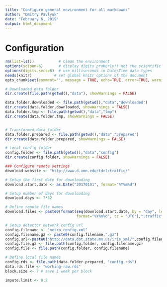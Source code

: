 ```yaml
---
title: "Configure general environment for all markdowns"
author: "Dmitry Pavlyuk"
date: "February 6, 2019"
output: html_document
---
```


# Configuration
```r
rm(list=ls())           # Clean the environment
options(scipen=6)       # display digits proberly!! not the scientific version
options(digits.secs=6)  # use milliseconds in Date/Time data types
needs(knitr)          # set global knitr options of the document
opts_chunk$set(comment='', message = TRUE, echo=TRUE, error=TRUE, warning=TRUE)
```

```r
# Downloaded data folder
dir.create(file.path(getwd(),"data"), showWarnings = FALSE)

data.folder.downloaded <- file.path(getwd(),"data","downloaded")
dir.create(data.folder.downloaded, showWarnings = FALSE)
data.folder.tmp <- file.path(getwd(),"data","tmp")
dir.create(data.folder.tmp, showWarnings = FALSE)


# Transformed data folder
data.folder.prepared <- file.path(getwd(),"data","prepared")
dir.create(data.folder.prepared, showWarnings = FALSE)

# Local config folder
config.folder <- file.path(getwd(),"data","config")
dir.create(config.folder, showWarnings = FALSE)

### Configure remote settings
download.website <- "http://www.d.umn.edu/tdrl/traffic/"

# Setup the first date for downloading
download.start.date <- as.Date("20170101", format="%Y%m%d")

# Setup number of days for downloading
download.days <- 7*52

# Define remote file names
download.files <- paste0(format(seq(download.start.date, by = "day", length.out = download.days),
                                format="%Y%m%d", tz = "UTC"),".traffic")

# Setup detector network config url
config.filename <- "metro_config.xml"
config.filename.gz <- paste0(config.filename,".gz")
config.url<-paste0("http://data.dot.state.mn.us/iris_xml/",config.filename.gz)
config.file.gz <- file.path(config.folder, config.filename.gz)
config.file <- file.path(config.folder, config.filename)

# Define local file names
config.rds <- file.path(data.folder.prepared, "config.rds")
data.rds.file <- "working-raw.rds"
block.size <- 7 # save 1 week per block

impute.limit <- 0.2
```